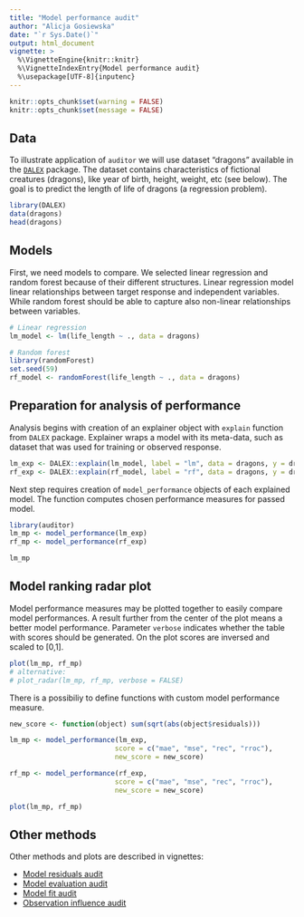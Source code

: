 ```yaml
---
title: "Model performance audit"
author: "Alicja Gosiewska"
date: "`r Sys.Date()`"
output: html_document
vignette: >
  %\VignetteEngine{knitr::knitr}
  %\VignetteIndexEntry{Model performance audit}
  %\usepackage[UTF-8]{inputenc}
---
```



```r
knitr::opts_chunk$set(warning = FALSE)
knitr::opts_chunk$set(message = FALSE)
```


## Data

To illustrate application of `auditor` we will use dataset "dragons" available in the [`DALEX`](https://github.com/pbiecek/DALEX) package. The dataset contains characteristics of fictional creatures (dragons), like year of birth, height, weight, etc (see below). The goal is to predict the length of life of dragons (a regression problem). 

```r
library(DALEX)
data(dragons)
head(dragons)
```


## Models
First, we need models to compare. We selected linear regression and random forest because of their different structures. Linear regression model linear relationships between target response and independent variables. While random forest should be able to capture also non-linear relationships between variables.

```r
# Linear regression
lm_model <- lm(life_length ~ ., data = dragons)

# Random forest
library(randomForest)
set.seed(59)
rf_model <- randomForest(life_length ~ ., data = dragons)
```


## Preparation for analysis of performance

Analysis begins with creation of an explainer object with `explain` function from `DALEX` package. Explainer wraps a model with its meta-data, such as dataset that was used for training or observed response.

```r
lm_exp <- DALEX::explain(lm_model, label = "lm", data = dragons, y = dragons$life_length)
rf_exp <- DALEX::explain(rf_model, label = "rf", data = dragons, y = dragons$life_length)
```

Next step requires creation of `model_performance` objects of each explained model. The function computes chosen performance measures for passed model. 

```r
library(auditor)
lm_mp <- model_performance(lm_exp)
rf_mp <- model_performance(rf_exp)

lm_mp
```



## Model ranking radar plot

Model performance measures may be plotted together to easily compare model performances. A result further from the center of the plot means a better model performance. Parameter `verbose` indicates whether the table with scores should be generated. On the plot scores are inversed and scaled to [0,1].

```r
plot(lm_mp, rf_mp)
# alternative:
# plot_radar(lm_mp, rf_mp, verbose = FALSE)

```

There is a possibiliy to define functions with custom model performance measure.

```r
new_score <- function(object) sum(sqrt(abs(object$residuals)))

lm_mp <- model_performance(lm_exp,  
                          score = c("mae", "mse", "rec", "rroc"), 
                          new_score = new_score)

rf_mp <- model_performance(rf_exp,  
                          score = c("mae", "mse", "rec", "rroc"), 
                          new_score = new_score)

plot(lm_mp, rf_mp)
```


## Other methods

Other methods and plots are described in vignettes: 

* [Model residuals audit](https://modeloriented.github.io/auditor/articles/model_residuals_audit.html)
* [Model evaluation audit](https://modeloriented.github.io/auditor/articles/model_evaluation_audit.html)
* [Model fit audit](https://modeloriented.github.io/auditor/articles/model_fit_audit.html)
* [Observation influence audit](https://modeloriented.github.io/auditor/articles/observation_influence_audit.html)
